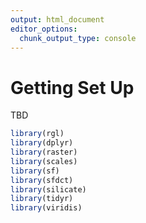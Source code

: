 ```yaml
---
output: html_document
editor_options: 
  chunk_output_type: console
---
```



# Getting Set Up


TBD

```r
library(rgl)
library(dplyr)
library(raster)
library(scales)
library(sf)
library(sfdct)
library(silicate)
library(tidyr)
library(viridis)

```
